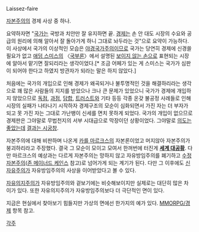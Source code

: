 Laissez-faire

[[자본주의]]의 경제 사상 중 하나.

요약하자면 "[[국가]]는 국방과 치안만 잘 유지하면 끝. [[경제]]는 손 안 대도 시장의 수요와 공급의 원리에 의해 알아서 잘 돌아가게 하니 그대로 놔두라는 것"으로 요약이 가능하다. 이 사상에서 국가의 이상적인 모습은 [[야경국가주의]]이므로 국가는 당연히 경제에 신경쓸 필요가 없고 [[애덤 스미스]]의 〈[[국부론]]〉에서 설명된 [[보이지 않는 손]]으로 표현되는 시장에 알아서 맡기면 잘되리라는 생각이었다.[* 조금 어페가 있는 게 스미스는 국가가 심판이 되어야 한다고 하였지 방관자가 되라는 말은 하지 않았다.]

처음에는 국가의 개입으로 인해 경제가 왜곡되거나 불투명적인 것을 해결하리라는 생각으로 꽤 많은 사람들의 지지를 받았으나 크나 큰 문제가 있었으니 국가가 경제에 개입하지 않았으므로 [[독점]], [[과점]], [[담합]], [[트러스트]]와 기타 등등 각종 온갖 불공정 사례들로 인해 시장의 실패가 나타나기 시작하자 경제구조의 모순이 심화되면서 가진 자는 더 부자가 되고 못 가진 자는 그대로 가난뱅이 신세를 면치 못하게 되었다. 국가의 개입이 없으므로 경제판은 그야말로 무법천지의 서부 시대급으로 막장이던 상황이었다. 그야말로 [[의도는 좋았다|의도는 좋았는데]] [[현실은 시궁창|결과는 시궁창]].

자본주의에 대해 비판하며 나온게 [[카를 마르크스]]의 자본론이었고 머지않아 자본주의가 붕괴하리라고 주장했다. 결국 그 모순이 모이고 모여서 한꺼번에 터진게 '''[[세계 대공황]]'''. 다만 마르크스의 예상과는 다르게 자본주의는 망하지 않고 자유방임주의를 폐기하고 [[수정자본주의]]([[존 메이너드 케인스]] 참고)로 넘어가게 되는 계기가 된다. 다만 그 이후에도 [[신자유주의]]가 자유방임주의의 사상을 이어받았다고 볼 수 있다.

[[자유의지주의]]가 자유방임주의와 겉보기에는 비슷해보이지만 실제로는 대단히 많은 차이가 있다. 또한 자유의지주의가 자유방임주의보다 더 극단적인 면이 있다.

지금은 현실에서 찾아보기 힘들지만 가상의 면에선 한가지의 예가 있다. [[MMORPG/경제]] 항목 참고.

[[각주]]
